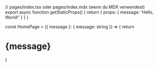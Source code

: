 // pages/index.tsx oder pages/index.mdx (wenn du MDX verwendest)
export async function getStaticProps() {
  return {
    props: {
      message: 'Hello, World!'
    }
  }
}

const HomePage = ({ message }: { message: string }) => {
  return <h1>{message}</h1>
}

